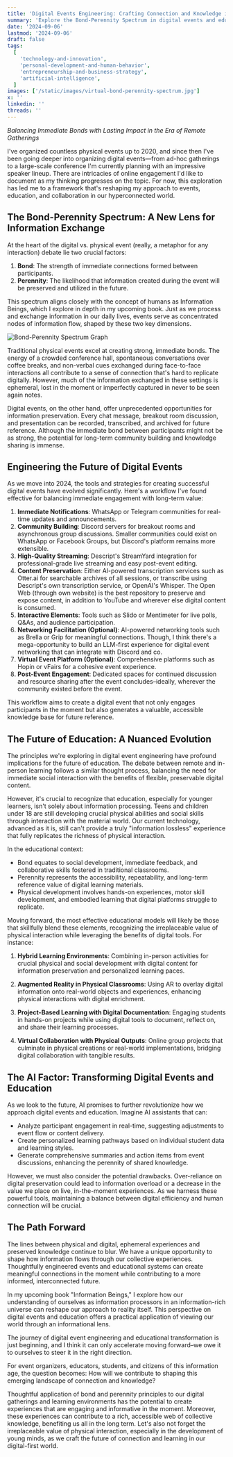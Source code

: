 ```yaml
---
title: 'Digital Events Engineering: Crafting Connection and Knowledge in the Virtual Sphere'
summary: 'Explore the Bond-Perennity Spectrum in digital events and education, balancing immediate connections with lasting impact in our hyperconnected world.'
date: '2024-09-06'
lastmod: '2024-09-06'
draft: false
tags:
  [
    'technology-and-innovation',
    'personal-development-and-human-behavior',
    'entrepreneurship-and-business-strategy',
    'artificial-intelligence',
  ]
images: ['/static/images/virtual-bond-perennity-spectrum.jpg']
x: ''
linkedin: ''
threads: ''
---
```


_Balancing Immediate Bonds with Lasting Impact in the Era of Remote Gatherings_

I've organized countless physical events up to 2020, and since then I've been going deeper into organizing digital events—from ad-hoc gatherings to a large-scale conference I'm currently planning with an impressive speaker lineup. There are intricacies of online engagement I'd like to document as my thinking progresses on the topic. For now, this exploration has led me to a framework that's reshaping my approach to events, education, and collaboration in our hyperconnected world.

## The Bond-Perennity Spectrum: A New Lens for Information Exchange

At the heart of the digital vs. physical event (really, a metaphor for any interaction) debate lie two crucial factors:

1. **Bond**: The strength of immediate connections formed between participants.
2. **Perennity**: The likelihood that information created during the event will be preserved and utilized in the future.

This spectrum aligns closely with the concept of humans as Information Beings, which I explore in depth in my upcoming book. Just as we process and exchange information in our daily lives, events serve as concentrated nodes of information flow, shaped by these two key dimensions.

![Bond-Perennity Spectrum Graph](/static/images/bond-perennity-graph.jpg)

Traditional physical events excel at creating strong, immediate bonds. The energy of a crowded conference hall, spontaneous conversations over coffee breaks, and non-verbal cues exchanged during face-to-face interactions all contribute to a sense of connection that's hard to replicate digitally. However, much of the information exchanged in these settings is ephemeral, lost in the moment or imperfectly captured in never to be seen again notes.

Digital events, on the other hand, offer unprecedented opportunities for information preservation. Every chat message, breakout room discussion, and presentation can be recorded, transcribed, and archived for future reference. Although the immediate bond between participants might not be as strong, the potential for long-term community building and knowledge sharing is immense.

## Engineering the Future of Digital Events

As we move into 2024, the tools and strategies for creating successful digital events have evolved significantly. Here's a workflow I've found effective for balancing immediate engagement with long-term value:

1. **Immediate Notifications**: WhatsApp or Telegram communities for real-time updates and announcements.
2. **Community Building**: Discord servers for breakout rooms and asynchronous group discussions. Smaller communities could exist on WhatsApp or Facebook Groups, but Discord's platform remains more extensible.
3. **High-Quality Streaming**: Descript's StreamYard integration for professional-grade live streaming and easy post-event editing.
4. **Content Preservation**: Either AI-powered transcription services such as Otter.ai for searchable archives of all sessions, or transcribe using Descript's own transcription service, or OpenAI's Whisper. The Open Web (through own website) is the best repository to preserve and expose content, in addition to YouTube and wherever else digital content is consumed.
5. **Interactive Elements**: Tools such as Slido or Mentimeter for live polls, Q&As, and audience participation.
6. **Networking Facilitation (Optional)**: AI-powered networking tools such as Brella or Grip for meaningful connections. Though, I think there's a mega-opportunity to build an LLM-first experience for digital event networking that can integrate with Discord and co.
7. **Virtual Event Platform (Optional)**: Comprehensive platforms such as Hopin or vFairs for a cohesive event experience.
8. **Post-Event Engagement**: Dedicated spaces for continued discussion and resource sharing after the event concludes–ideally, wherever the community existed before the event.

This workflow aims to create a digital event that not only engages participants in the moment but also generates a valuable, accessible knowledge base for future reference.

## The Future of Education: A Nuanced Evolution

The principles we're exploring in digital event engineering have profound implications for the future of education. The debate between remote and in-person learning follows a similar thought process, balancing the need for immediate social interaction with the benefits of flexible, preservable digital content.

However, it's crucial to recognize that education, especially for younger learners, isn't solely about information processing. Teens and children under 18 are still developing crucial physical abilities and social skills through interaction with the material world. Our current technology, advanced as it is, still can't provide a truly "information lossless" experience that fully replicates the richness of physical interaction.

In the educational context:

- Bond equates to social development, immediate feedback, and collaborative skills fostered in traditional classrooms.
- Perennity represents the accessibility, repeatability, and long-term reference value of digital learning materials.
- Physical development involves hands-on experiences, motor skill development, and embodied learning that digital platforms struggle to replicate.

Moving forward, the most effective educational models will likely be those that skillfully blend these elements, recognizing the irreplaceable value of physical interaction while leveraging the benefits of digital tools. For instance:

1. **Hybrid Learning Environments**: Combining in-person activities for crucial physical and social development with digital content for information preservation and personalized learning paces.

2. **Augmented Reality in Physical Classrooms**: Using AR to overlay digital information onto real-world objects and experiences, enhancing physical interactions with digital enrichment.

3. **Project-Based Learning with Digital Documentation**: Engaging students in hands-on projects while using digital tools to document, reflect on, and share their learning processes.

4. **Virtual Collaboration with Physical Outputs**: Online group projects that culminate in physical creations or real-world implementations, bridging digital collaboration with tangible results.

## The AI Factor: Transforming Digital Events and Education

As we look to the future, AI promises to further revolutionize how we approach digital events and education. Imagine AI assistants that can:

- Analyze participant engagement in real-time, suggesting adjustments to event flow or content delivery.
- Create personalized learning pathways based on individual student data and learning styles.
- Generate comprehensive summaries and action items from event discussions, enhancing the perennity of shared knowledge.

However, we must also consider the potential drawbacks. Over-reliance on digital preservation could lead to information overload or a decrease in the value we place on live, in-the-moment experiences. As we harness these powerful tools, maintaining a balance between digital efficiency and human connection will be crucial.

## The Path Forward

The lines between physical and digital, ephemeral experiences and preserved knowledge continue to blur. We have a unique opportunity to shape how information flows through our collective experiences. Thoughtfully engineered events and educational systems can create meaningful connections in the moment while contributing to a more informed, interconnected future.

In my upcoming book "Information Beings," I explore how our understanding of ourselves as information processors in an information-rich universe can reshape our approach to reality itself. This perspective on digital events and education offers a practical application of viewing our world through an informational lens.

The journey of digital event engineering and educational transformation is just beginning, and I think it can only accelerate moving forward–we owe it to ourselves to steer it in the right direction.

For event organizers, educators, students, and citizens of this information age, the question becomes: How will we contribute to shaping this emerging landscape of connection and knowledge?

Thoughtful application of bond and perennity principles to our digital gatherings and learning environments has the potential to create experiences that are engaging and informative in the moment. Moreover, these experiences can contribute to a rich, accessible web of collective knowledge, benefiting us all in the long term. Let's also not forget the irreplaceable value of physical interaction, especially in the development of young minds, as we craft the future of connection and learning in our digital-first world.
